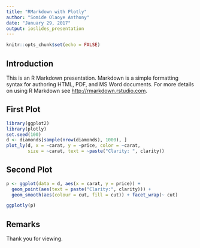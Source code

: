 ```yaml
---
title: "RMarkdown with Plotly"
author: "Somide Olaoye Anthony"
date: "January 29, 2017"
output: ioslides_presentation
---
```


```r
knitr::opts_chunk$set(echo = FALSE)
```

## Introduction

This is an R Markdown presentation. Markdown is a simple formatting syntax for authoring HTML, PDF, and MS Word documents. For more details on using R Markdown see <http://rmarkdown.rstudio.com>.

## First Plot
```r
library(ggplot2)
library(plotly)
set.seed(100)
d <- diamonds[sample(nrow(diamonds), 1000), ]
plot_ly(d, x = ~carat, y = ~price, color = ~carat,
        size = ~carat, text = ~paste("Clarity: ", clarity))

```

## Second Plot
```r

p <- ggplot(data = d, aes(x = carat, y = price)) +
  geom_point(aes(text = paste("Clarity:", clarity))) +
  geom_smooth(aes(colour = cut, fill = cut)) + facet_wrap(~ cut)

ggplotly(p)

```

## Remarks

Thank you for viewing. 